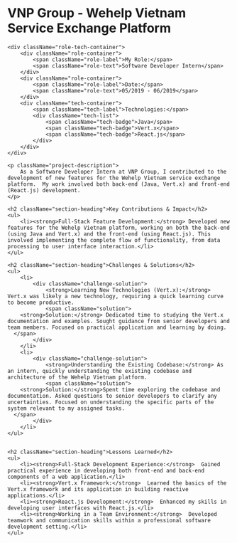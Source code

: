 <h1 className="text-4xl font-bold mb-8">VNP Group - Wehelp Vietnam Service Exchange Platform</h1>

<div className="project-container">

    <div className="role-tech-container">
        <div className="role-container">
            <span className="role-label">My Role:</span>
            <span className="role-text">Software Developer Intern</span>
        </div>
        <div className="role-container">
            <span className="role-label">Date:</span>
            <span className="role-text">05/2019 - 06/2019</span>
        </div>
        <div className="tech-container">
            <span className="tech-label">Technologies:</span>
            <div className="tech-list">
                <span className="tech-badge">Java</span>
                <span className="tech-badge">Vert.x</span>
                <span className="tech-badge">React.js</span>
            </div>
        </div>
    </div>

    <p className="project-description">
        As a Software Developer Intern at VNP Group, I contributed to the development of new features for the Wehelp Vietnam service exchange platform.  My work involved both back-end (Java, Vert.x) and front-end (React.js) development.
    </p>

    <h2 className="section-heading">Key Contributions & Impact</h2>
    <ul>
        <li><strong>Full-Stack Feature Development:</strong> Developed new features for the Wehelp Vietnam platform, working on both the back-end (using Java and Vert.x) and the front-end (using React.js). This involved implementing the complete flow of functionality, from data processing to user interface interaction.</li>
    </ul>

    <h2 className="section-heading">Challenges & Solutions</h2>
    <ul>
        <li>
            <div className="challenge-solution">
                <strong>Learning New Technologies (Vert.x):</strong> Vert.x was likely a new technology, requiring a quick learning curve to become productive.
                <span className="solution">
        <strong>Solution:</strong> Dedicated time to studying the Vert.x documentation and examples. Sought guidance from senior developers and team members. Focused on practical application and learning by doing.
      </span>
            </div>
        </li>
        <li>
            <div className="challenge-solution">
                <strong>Understanding the Existing Codebase:</strong> As an intern, quickly understanding the existing codebase and architecture of the Wehelp Vietnam platform.
                <span className="solution">
        <strong>Solution:</strong>Spent time exploring the codebase and documentation. Asked questions to senior developers to clarify any uncertainties. Focused on understanding the specific parts of the system relevant to my assigned tasks.
      </span>
            </div>
        </li>
    </ul>


    <h2 className="section-heading">Lessons Learned</h2>
    <ul>
        <li><strong>Full-Stack Development Experience:</strong>  Gained practical experience in developing both front-end and back-end components of a web application.</li>
        <li><strong>Vert.x Framework:</strong>  Learned the basics of the Vert.x framework and its application in building reactive applications.</li>
        <li><strong>React.js Development:</strong>  Enhanced my skills in developing user interfaces with React.js.</li>
        <li><strong>Working in a Team Environment:</strong>  Developed teamwork and communication skills within a professional software development setting.</li>
    </ul>

</div>